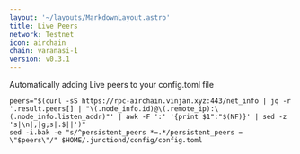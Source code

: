 ```yaml
---
layout: '~/layouts/MarkdownLayout.astro'
title: Live Peers
network: Testnet
icon: airchain
chain: varanasi-1
version: v0.3.1
---
```

Automatically adding Live peers to your config.toml file
```
peers="$(curl -sS https://rpc-airchain.vinjan.xyz:443/net_info | jq -r '.result.peers[] | "\(.node_info.id)@\(.remote_ip):\(.node_info.listen_addr)"' | awk -F ':' '{print $1":"$(NF)}' | sed -z 's|\n|,|g;s|.$||')"
sed -i.bak -e "s/^persistent_peers *=.*/persistent_peers = \"$peers\"/" $HOME/.junctiond/config/config.toml
```
